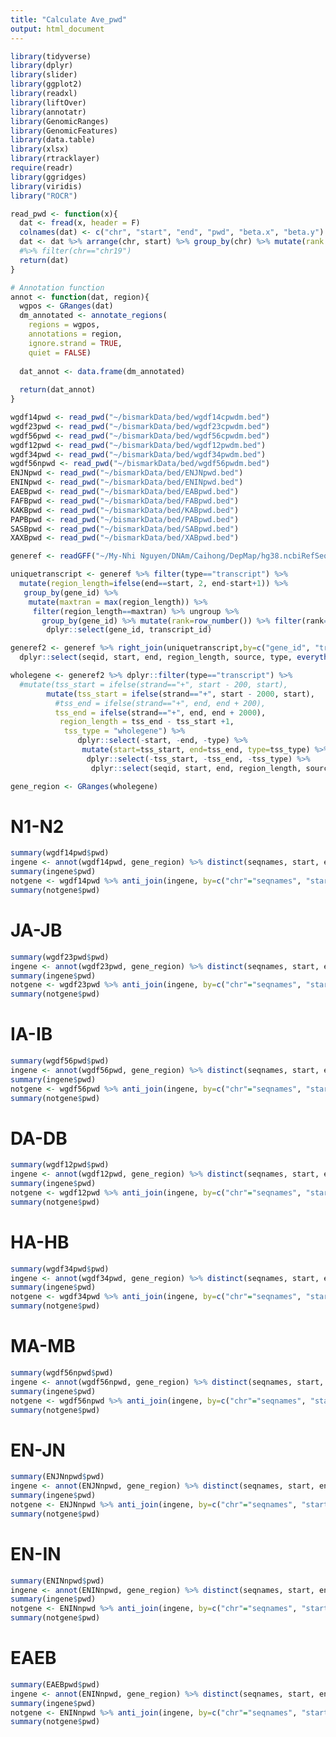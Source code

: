 ```yaml
---
title: "Calculate Ave_pwd"
output: html_document
---
```


```r

library(tidyverse)
library(dplyr)
library(slider)
library(ggplot2)
library(readxl)
library(liftOver)
library(annotatr)
library(GenomicRanges)
library(GenomicFeatures)
library(data.table)
library(xlsx)
library(rtracklayer)
require(readr)
library(ggridges)
library(viridis)
library("ROCR")

```

```r

read_pwd <- function(x){
  dat <- fread(x, header = F)
  colnames(dat) <- c("chr", "start", "end", "pwd", "beta.x", "beta.y")
  dat <- dat %>% arrange(chr, start) %>% group_by(chr) %>% mutate(rank = row_number()) 
  #%>% filter(chr=="chr19")
  return(dat)
}

# Annotation function
annot <- function(dat, region){
  wgpos <- GRanges(dat)
  dm_annotated <- annotate_regions(
    regions = wgpos,
    annotations = region,
    ignore.strand = TRUE,
    quiet = FALSE)
  
  dat_annot <- data.frame(dm_annotated)
  
  return(dat_annot)
}
```


```r

wgdf14pwd <- read_pwd("~/bismarkData/bed/wgdf14cpwdm.bed") 
wgdf23pwd <- read_pwd("~/bismarkData/bed/wgdf23cpwdm.bed") 
wgdf56pwd <- read_pwd("~/bismarkData/bed/wgdf56cpwdm.bed") 
wgdf12pwd <- read_pwd("~/bismarkData/bed/wgdf12pwdm.bed") 
wgdf34pwd <- read_pwd("~/bismarkData/bed/wgdf34pwdm.bed") 
wgdf56npwd <- read_pwd("~/bismarkData/bed/wgdf56pwdm.bed") 
ENJNpwd <- read_pwd("~/bismarkData/bed/ENJNpwd.bed")
ENINpwd <- read_pwd("~/bismarkData/bed/ENINpwd.bed")
EAEBpwd <- read_pwd("~/bismarkData/bed/EABpwd.bed")
FAFBpwd <- read_pwd("~/bismarkData/bed/FABpwd.bed")
KAKBpwd <- read_pwd("~/bismarkData/bed/KABpwd.bed")
PAPBpwd <- read_pwd("~/bismarkData/bed/PABpwd.bed")
SASBpwd <- read_pwd("~/bismarkData/bed/SABpwd.bed")
XAXBpwd <- read_pwd("~/bismarkData/bed/XABpwd.bed")

generef <- readGFF("~/My-Nhi Nguyen/DNAm/Caihong/DepMap/hg38.ncbiRefSeq.gtf.gz")

uniquetranscript <- generef %>% filter(type=="transcript") %>% 
  mutate(region_length=ifelse(end==start, 2, end-start+1)) %>% 
   group_by(gene_id) %>% 
    mutate(maxtran = max(region_length)) %>% 
     filter(region_length==maxtran) %>% ungroup %>% 
       group_by(gene_id) %>% mutate(rank=row_number()) %>% filter(rank==1) %>% 
        dplyr::select(gene_id, transcript_id)

generef2 <- generef %>% right_join(uniquetranscript,by=c("gene_id", "transcript_id")) %>% mutate(region_length=ifelse(end==start, 2, end-start+1)) %>% 
  dplyr::select(seqid, start, end, region_length, source, type, everything())

wholegene <- generef2 %>% dplyr::filter(type=="transcript") %>% 
  #mutate(tss_start = ifelse(strand=="+", start - 200, start),
        mutate(tss_start = ifelse(strand=="+", start - 2000, start), 
          #tss_end = ifelse(strand=="+", end, end + 200),
          tss_end = ifelse(strand=="+", end, end + 2000),
           region_length = tss_end - tss_start +1, 
            tss_type = "wholegene") %>% 
               dplyr::select(-start, -end, -type) %>% 
                mutate(start=tss_start, end=tss_end, type=tss_type) %>% 
                 dplyr::select(-tss_start, -tss_end, -tss_type) %>%
                  dplyr::select(seqid, start, end, region_length, source, type, everything())

gene_region <- GRanges(wholegene)

```

# N1-N2

```r
summary(wgdf14pwd$pwd)
ingene <- annot(wgdf14pwd, gene_region) %>% distinct(seqnames, start, end, pwd)
summary(ingene$pwd)
notgene <- wgdf14pwd %>% anti_join(ingene, by=c("chr"="seqnames", "start", "end"))
summary(notgene$pwd)

```

# JA-JB

```r
summary(wgdf23pwd$pwd)
ingene <- annot(wgdf23pwd, gene_region) %>% distinct(seqnames, start, end, pwd)
summary(ingene$pwd)
notgene <- wgdf23pwd %>% anti_join(ingene, by=c("chr"="seqnames", "start", "end"))
summary(notgene$pwd)

```

# IA-IB

```r
summary(wgdf56pwd$pwd)
ingene <- annot(wgdf56pwd, gene_region) %>% distinct(seqnames, start, end, pwd)
summary(ingene$pwd)
notgene <- wgdf56pwd %>% anti_join(ingene, by=c("chr"="seqnames", "start", "end"))
summary(notgene$pwd)

```

# DA-DB

```r
summary(wgdf12pwd$pwd)
ingene <- annot(wgdf12pwd, gene_region) %>% distinct(seqnames, start, end, pwd)
summary(ingene$pwd)
notgene <- wgdf12pwd %>% anti_join(ingene, by=c("chr"="seqnames", "start", "end"))
summary(notgene$pwd)

```

# HA-HB

```r
summary(wgdf34pwd$pwd)
ingene <- annot(wgdf34pwd, gene_region) %>% distinct(seqnames, start, end, pwd)
summary(ingene$pwd)
notgene <- wgdf34pwd %>% anti_join(ingene, by=c("chr"="seqnames", "start", "end"))
summary(notgene$pwd)

```

# MA-MB

```r
summary(wgdf56npwd$pwd)
ingene <- annot(wgdf56npwd, gene_region) %>% distinct(seqnames, start, end, pwd)
summary(ingene$pwd)
notgene <- wgdf56npwd %>% anti_join(ingene, by=c("chr"="seqnames", "start", "end"))
summary(notgene$pwd)

```

# EN-JN

```r
summary(ENJNnpwd$pwd)
ingene <- annot(ENJNnpwd, gene_region) %>% distinct(seqnames, start, end, pwd)
summary(ingene$pwd)
notgene <- ENJNnpwd %>% anti_join(ingene, by=c("chr"="seqnames", "start", "end"))
summary(notgene$pwd)

```

# EN-IN

```r
summary(ENINnpwd$pwd)
ingene <- annot(ENINnpwd, gene_region) %>% distinct(seqnames, start, end, pwd)
summary(ingene$pwd)
notgene <- ENINnpwd %>% anti_join(ingene, by=c("chr"="seqnames", "start", "end"))
summary(notgene$pwd)

```


# EAEB

```r
summary(EAEBpwd$pwd)
ingene <- annot(ENINnpwd, gene_region) %>% distinct(seqnames, start, end, pwd)
summary(ingene$pwd)
notgene <- ENINnpwd %>% anti_join(ingene, by=c("chr"="seqnames", "start", "end"))
summary(notgene$pwd)

```


